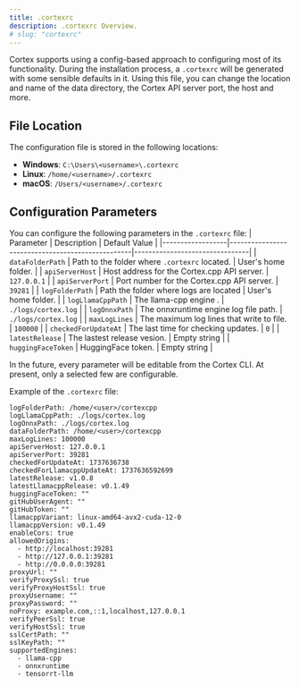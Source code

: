 ```yaml
---
title: .cortexrc
description: .cortexrc Overview.
# slug: "cortexrc"
---
```




Cortex supports using a config-based approach to configuring most of its functionality. During the
installation process, a `.cortexrc` will be generated with some sensible defaults in it. Using this
file, you can change the location and name of the data directory, the Cortex API server port, the host and more.

## File Location

The configuration file is stored in the following locations:

- **Windows**: `C:\Users\<username>\.cortexrc`
- **Linux**: `/home/<username>/.cortexrc`
- **macOS**: `/Users/<username>/.cortexrc`

## Configuration Parameters

You can configure the following parameters in the `.cortexrc` file:
| Parameter | Description | Default Value |
|------------------|--------------------------------------------------|--------------------------------|
| `dataFolderPath` | Path to the folder where `.cortexrc` located.  | User's home folder.  |
| `apiServerHost`  | Host address for the Cortex.cpp API server.      | `127.0.0.1`                    |
| `apiServerPort`  | Port number for the Cortex.cpp API server.       | `39281`                        |
| `logFolderPath`  | Path the folder where logs are located           | User's home folder.            |
| `logLlamaCppPath`  | The llama-cpp engine .                         | `./logs/cortex.log`            |
| `logOnnxPath`    | The onnxruntime engine log file path.            | `./logs/cortex.log`            |
| `maxLogLines`    | The maximum log lines that write to file.        | `100000`                       |
| `checkedForUpdateAt`  | The last time for checking updates.         | `0`                            |
| `latestRelease`  | The lastest release vesion.                      | Empty string                   |
| `huggingFaceToken`  | HuggingFace token.                            | Empty string                   |


In the future, every parameter will be editable from the Cortex CLI. At present, only a selected few are configurable.

Example of the `.cortexrc` file:

```
﻿logFolderPath: /home/<user>/cortexcpp
logLlamaCppPath: ./logs/cortex.log
logOnnxPath: ./logs/cortex.log
dataFolderPath: /home/<user>/cortexcpp
maxLogLines: 100000
apiServerHost: 127.0.0.1
apiServerPort: 39281
checkedForUpdateAt: 1737636738
checkedForLlamacppUpdateAt: 1737636592699
latestRelease: v1.0.8
latestLlamacppRelease: v0.1.49
huggingFaceToken: ""
gitHubUserAgent: ""
gitHubToken: ""
llamacppVariant: linux-amd64-avx2-cuda-12-0
llamacppVersion: v0.1.49
enableCors: true
allowedOrigins:
  - http://localhost:39281
  - http://127.0.0.1:39281
  - http://0.0.0.0:39281
proxyUrl: ""
verifyProxySsl: true
verifyProxyHostSsl: true
proxyUsername: ""
proxyPassword: ""
noProxy: example.com,::1,localhost,127.0.0.1
verifyPeerSsl: true
verifyHostSsl: true
sslCertPath: ""
sslKeyPath: ""
supportedEngines:
  - llama-cpp
  - onnxruntime
  - tensorrt-llm
```

